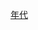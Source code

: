 {{Decade in country category|18|0|中國|亞洲}}
{{Commons category|China in the 1800s}}

[[Category:清朝编年史|年代]]